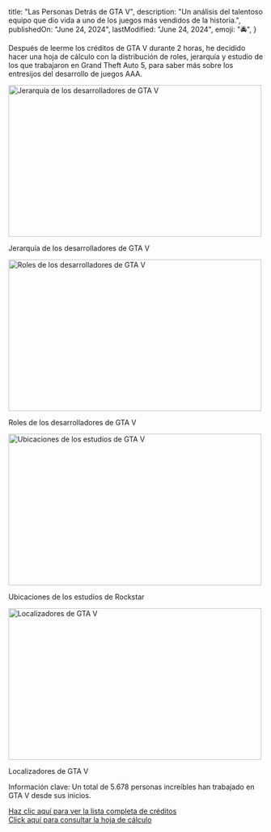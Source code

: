 
 title: "Las Personas Detrás de GTA V",
 description:
  "Un análisis del talentoso equipo que dio vida a uno de los juegos más vendidos de la historia.",
 publishedOn: "June 24, 2024",
 lastModified: "June 24, 2024",
 emoji: "🚔",
}

<ArticleHeader title={metadata.title} date={metadata.publishedOn} />

Después de leerme los créditos de GTA V durante 2 horas,
he decidido hacer una hoja de cálculo con la distribución de roles,
jerarquía y estudio de los que trabajaron en Grand Theft Auto 5,
para saber más sobre los entresijos del desarrollo de juegos AAA.

<img
	src="/assets/images/blog/gtav/hierarchy.webp"
	alt="Jerarquía de los desarrolladores de GTA V"
	width="500"
	height="300"
	loading="lazy"
/>

<CenteredContent>
	<p>Jerarquía de los desarrolladores de GTA V</p>
</CenteredContent>

<img
	src="/assets/images/blog/gtav/roles.webp"
	alt="Roles de los desarrolladores de GTA V"
	width="500"
	height="300"
	loading="lazy"
/>

<CenteredContent>
	<p>Roles de los desarrolladores de GTA V</p>
</CenteredContent>

<img
	src="/assets/images/blog/gtav/studios.webp"
	alt="Ubicaciones de los estudios de GTA V"
	width="500"
	height="300"
	loading="lazy"
/>

<CenteredContent>
	<p>Ubicaciones de los estudios de Rockstar</p>
</CenteredContent>

<img
	src="/assets/images/blog/gtav/localizers.webp"
	alt="Localizadores de GTA V"
	width="500"
	height="300"
	loading="lazy"
/>

<CenteredContent>
	<p>Localizadores de GTA V</p>
</CenteredContent>

Información clave: Un total de 5.678 personas increíbles han trabajado en GTA V desde sus inicios.

<ButtonBlog>
	<a href="https://www.rockstargames.com/gta-v/thankyou">
		Haz clic aquí para ver la lista completa de créditos
	</a>
</ButtonBlog>

<br />

<ButtonBlog>
	<a href="https://docs.google.com/spreadsheets/d/1CezMKHhBbMymekGPJBkEtsvEKuknwKEVCH7E_GrpuZk/edit?usp=sharing">
		Click aquí para consultar la hoja de cálculo
	</a>
</ButtonBlog>